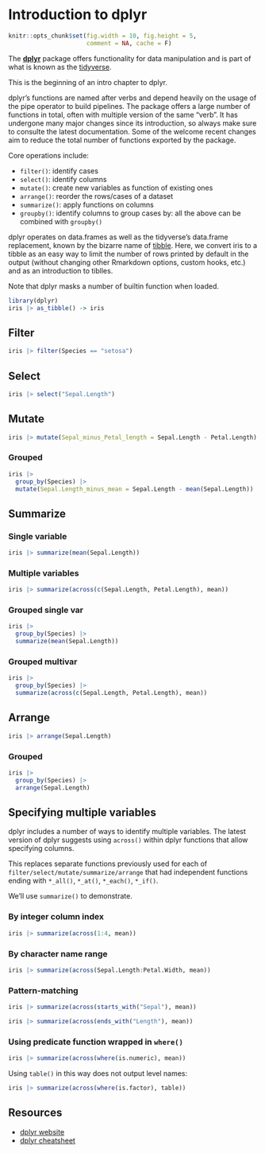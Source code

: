 # Introduction to dplyr {#dplyr}

```r
knitr::opts_chunk$set(fig.width = 10, fig.height = 5,
                      comment = NA, cache = F) 
```

The [**dplyr**](https://dplyr.tidyverse.org/) package offers functionality for data
manipulation and is part of what is known as the [tidyverse](https://www.tidyverse.org/).

This is the beginning of an intro chapter to dplyr.

dplyr's functions are named after verbs and depend heavily on the usage of the pipe operator to
build pipelines. The package offers a large number of functions in total, often with multiple
version of the same "verb". It has undergone many major changes since its introduction, so always 
make sure to consulte the latest documentation. Some of the welcome recent changes aim to reduce
the total number of functions exported by the package.

Core operations include:

- `filter()`: identify cases
- `select()`: identify columns
- `mutate()`: create new variables as function of existing ones
- `arrange()`: reorder the rows/cases of a dataset
- `summarize()`: apply functions on columns 
- `groupby()`: identify columns to group cases by: all the above can be combined with `groupby()`

dplyr operates on data.frames as well as the tidyverse's data.frame replacement, known by the 
bizarre name of [tibble](https://tibble.tidyverse.org/). Here, we convert iris to a tibble as an easy way to limit the number of rows printed by default in the output (without changing other Rmarkdown options, custom hooks, etc.) and as an introduction to tiblles.

Note that dplyr masks a number of builtin function when loaded.

```r
library(dplyr)
iris |> as_tibble() -> iris
```

## Filter

```r
iris |> filter(Species == "setosa")
```

## Select

```r
iris |> select("Sepal.Length")
```

## Mutate

```r
iris |> mutate(Sepal_minus_Petal_length = Sepal.Length - Petal.Length)
```

### Grouped

```r
iris |> 
  group_by(Species) |> 
  mutate(Sepal.Length_minus_mean = Sepal.Length - mean(Sepal.Length))
```

## Summarize

### Single variable

```r
iris |> summarize(mean(Sepal.Length))
```

### Multiple variables

```r
iris |> summarize(across(c(Sepal.Length, Petal.Length), mean))
```

### Grouped single var

```r
iris |> 
  group_by(Species) |> 
  summarize(mean(Sepal.Length))
```

### Grouped multivar

```r
iris |> 
  group_by(Species) |> 
  summarize(across(c(Sepal.Length, Petal.Length), mean))
```

## Arrange

```r
iris |> arrange(Sepal.Length)
```

### Grouped

```r
iris |> 
  group_by(Species) |> 
  arrange(Sepal.Length)
```

## Specifying multiple variables

dplyr includes a number of ways to identify multiple variables.
The latest version of dplyr suggests using `across()` within dplyr functions that allow specifying columns.

This replaces separate functions previously used for each of `filter/select/mutate/summarize/arrange` that had independent functions ending with  `*_all()`, `*_at()`, `*_each()`, `*_if()`.

We'll use `summarize()` to demonstrate.

### By integer column index

```r
iris |> summarize(across(1:4, mean))
```

### By character name range

```r
iris |> summarize(across(Sepal.Length:Petal.Width, mean))
```

### Pattern-matching

```r
iris |> summarize(across(starts_with("Sepal"), mean))
```

```r
iris |> summarize(across(ends_with("Length"), mean))
```

### Using predicate function wrapped in `where()`

```r
iris |> summarize(across(where(is.numeric), mean))
```

Using `table()` in this way does not output level names:

```r
iris |> summarize(across(where(is.factor), table))
```

## Resources {#dplyrresources}

- [dplyr website](https://dplyr.tidyverse.org/)
- [dplyr cheatsheet](https://github.com/rstudio/cheatsheets/blob/master/data-transformation.pdf)
